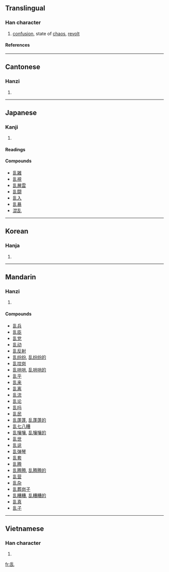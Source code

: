 {{see|亂}}<!-- may be replaced by zh-forms -->

==Translingual==
===Han character===
{{Han char|rn=5|rad=乙|as=06|sn=7|four=|canj=竹口山 (HRU)|ids=⿰[[舌]][[乚]]}}
# [[confusion]], state of [[chaos]], [[revolt]]

====References====
{{Han ref|kx=0084.150|dkj=00187|dj=0171.200|hdz=10053.170|uh=4E71|ud=20081}}

----

==Cantonese==
===Hanzi===
{{yue-hanzi|tra=亂|jyut=lyun6|y=lyun6}}
# {{defn|Cantonese}}

----

==Japanese==
===Kanji===
{{ja-kanji|grade=6|rs=乙06}}
# {{defn|Japanese}}

====Readings====
{{ja-readings|on=[[らん]] (ran), [[ろん]] (ron)|kun=[[みだれる]] (midareru), [[みだす]] (midasu), [[みだりに]] (midarini)}}

====Compounds====
*[[乱雑]]
*[[乱視]]
*[[乱層雲]]
*[[乱闘]]
*[[乱入]]
*[[乱暴]]
*[[混乱]]

----

==Korean==
===Hanja===
{{ko-hanja|hangeul=란|rv=ran|mr=ran}}
# {{defn|Korean}}

----

==Mandarin==
===Hanzi===
{{cmn-hanzi|tra=亂|pin=[[luàn]] ([[luan4]])|wg=luan<sup>4</sup>}}
# {{defn|Mandarin}}

====Compounds====
*[[乱兵]]
*[[乱臣]]
*[[乱党]]
*[[乱动]]
*[[乱反射]]
*[[乱纷纷]], [[乱纷纷的]]
*[[乱坟岗]]
*[[乱哄哄]], [[乱哄哄的]]
*[[乱乎]]
*[[乱来]]
*[[乱离]]
*[[乱流]]
*[[乱论]]
*[[乱吗]]
*[[乱民]]
*[[乱蓬蓬]], [[乱蓬蓬的]]
*[[乱七八糟]]
*[[乱嚷嚷]], [[乱嚷嚷的]]
*[[乱世]]
*[[乱说]]
*[[乱弹琴]]
*[[乱套]]
*[[乱腾]]
*[[乱腾腾]], [[乱腾腾的]]
*[[乱营]]
*[[乱杂]]
*[[乱葬岗子]]
*[[乱糟糟]], [[乱糟糟的]]
*[[乱真]]
*[[乱子]]

----

==Vietnamese==

===Han character===
{{vi-hantu|loạn}}
#{{defn|Vietnamese}}

[[fr:乱]]